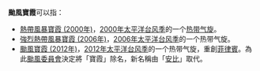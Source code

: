 {{NoteTA
|G1=TyphoonNew
|G2=TyphoonOld
|G3=Weather
}}
'''颱風寶霞'''可以指：

*[[熱帶風暴寶霞_(2000年)|熱帶風暴寶霞 (2000年)]]，[[2000年太平洋台风季|2000年太平洋台风季]]的一个[[热带气旋|热带气旋]]。
*[[強烈熱帶風暴寶霞_(2006年)|強烈熱帶風暴寶霞 (2006年)]]，[[2006年太平洋台风季|2006年太平洋台风季]]的一个热带气旋。
*[[颱風寶霞_(2012年)|颱風寶霞 (2012年)]]，[[2012年太平洋台风季|2012年太平洋台风季]]的一个热带气旋，重創[[菲律賓|菲律賓]]。為此[[颱風委員會|颱風委員會]]決定將「寶霞」除名，新名稱由「[[颱風安比|安比]]」取代。

{{消歧义|cat=热带气旋消歧义}}

{{太平洋颱風季熱帶氣旋名單}}